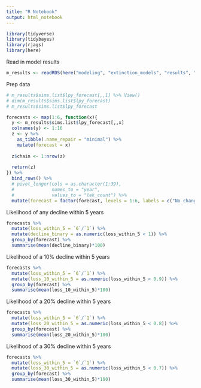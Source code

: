 ```yaml
---
title: "R Notebook"
output: html_notebook
---
```


```r
library(tidyverse)
library(tidybayes)
library(rjags)
library(here)
```

Read in model results
```r
m_results <- readRDS(here("modeling", "extinction_models", "results", "dynocc_full.rds"))
```

Prep data 
```r
# m_results$sims.list$lpy_forecast[,,1] %>% View()
# dim(m_results$sims.list$lpy_forecast)
# m_results$sims.list$lpy_forecast

forecasts <- map(1:6, function(x){
  y <- m_results$sims.list$lpy_forecast[,,x]
  colnames(y) <- 1:16
  z <- y %>% 
    as_tibble(.name_repair = "minimal") %>% 
    mutate(forecast = x)
  
  z$chain <- 1:nrow(z)
  
  return(z)
}) %>% 
  bind_rows() %>% 
  # pivot_longer(cols = as.character(1:39),
  #              names_to = "year",
  #              values_to = "lek_count") %>% 
  mutate(forecast = factor(forecast, levels = 1:6, labels = c("No change", "20% decline", "50% decline", "20% increase", "50% increase", "No CRP")))
```


Likelihood of any decline within 5 years
```r
forecasts %>% 
  mutate(loss_within_5 = `6`/`1`) %>% 
  mutate(decline_binary = as.numeric(loss_within_5 < 1)) %>% 
  group_by(forecast) %>% 
  summarise(mean(decline_binary)*100)
```

Likelihood of a 10% decline within 5 years
```r
forecasts %>% 
  mutate(loss_within_5 = `6`/`1`) %>% 
  mutate(loss_10_within_5 = as.numeric(loss_within_5 < 0.9)) %>% 
  group_by(forecast) %>% 
  summarise(mean(loss_10_within_5)*100)
```

Likelihood of a 20% decline within 5 years
```r
forecasts %>% 
  mutate(loss_within_5 = `6`/`1`) %>% 
  mutate(loss_20_within_5 = as.numeric(loss_within_5 < 0.8)) %>% 
  group_by(forecast) %>% 
  summarise(mean(loss_20_within_5)*100)
```

Likelihood of a 30% decline within 5 years
```r
forecasts %>% 
  mutate(loss_within_5 = `6`/`1`) %>% 
  mutate(loss_30_within_5 = as.numeric(loss_within_5 < 0.7)) %>% 
  group_by(forecast) %>% 
  summarise(mean(loss_30_within_5)*100)
```


